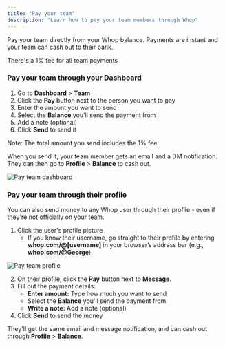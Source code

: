 ```yaml
---
title: "Pay your team"
description: "Learn how to pay your team members through Whop"
---
```


Pay your team directly from your Whop balance. Payments are instant and your team can cash out to their bank.

<Warning>
  There's a 1% fee for all team payments
</Warning>

### Pay your team through your Dashboard

1. Go to **Dashboard** \> **Team**
2. Click the **Pay** button next to the person you want to pay
3. Enter the amount you want to send
4. Select the **Balance** you'll send the payment from
5. Add a note (optional)
6. Click **Send** to send it

<Info>
  Note: The total amount you send includes the 1% fee.
</Info>

When you send it, your team member gets an email and a DM notification. They can then go to **Profile** \> **Balance** to cash out.

![Pay team dashboard](/apps/docs/images/payteam1.png)

### Pay your team through their profile

You can also send money to any Whop user through their profile - even if they're not officially on your team.

1. Click the user's profile picture
   - If you know their username, go straight to their profile by entering **whop.com/@[username]** in your browser’s address bar (e.g., **whop.com/@George**).

![Pay team profile](/apps/docs/images/payteamprofile.png)

2. On their profile, click the **Pay** button next to **Message**.
3. Fill out the payment details:
   - **Enter amount:** Type how much you want to send
   - Select the **Balance** you'll send the payment from
   - **Write a note:** Add a note (optional)
4. Click **Send** to send the money

They'll get the same email and message notification, and can cash out through **Profile** \> **Balance**.